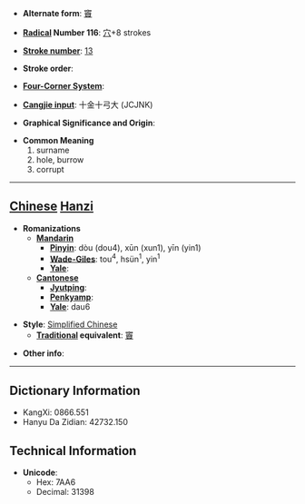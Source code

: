 * '''Alternate form''': [[竇]]

* '''[[Wiktionary:Chinese radical index| Radical]] Number 116''': [[Wiktionary:Chinese radical index 穴|穴]]+8 strokes

* '''[[Wiktionary:Chinese total strokes index|Stroke number]]''': [[Wiktionary:Chinese total strokes index 13|13]]

* '''Stroke order''': 

* '''[[Wiktionary:Chinese four corner index|Four-Corner System]]''': 

* '''[[Wiktionary:Chinese Cangjie index|Cangjie input]]''': 十金十弓大 (JCJNK)

* '''Graphical Significance and Origin''': 

* '''Common Meaning'''
*#surname
*# hole, burrow
*# corrupt


----

== [[Chinese]] [[Hanzi]] ==

* '''Romanizations'''
** '''[[Mandarin]]'''
*** '''[[Pinyin]]''': dòu (dou4), xūn (xun1), yīn (yin1)
*** '''[[Wade-Giles]]''': tou<sup>4</sup>, hsün<sup>1</sup>, yin<sup>1</sup>
*** '''[[Yale]]''': 
** '''[[Cantonese]]'''
*** '''[[Jyutping]]''':
*** '''[[Penkyamp]]''': 
*** '''[[Yale]]''': dau6

* '''Style''': [[Simplified Chinese]] 
** '''[[Traditional Chinese|Traditional]] equivalent''': [[竇]]

* '''Other info''': 

----

== Dictionary Information ==

* KangXi: 0866.551
* Hanyu Da Zidian: 42732.150

== Technical Information ==

* '''Unicode''':
** Hex: 7AA6
** Decimal: 31398
